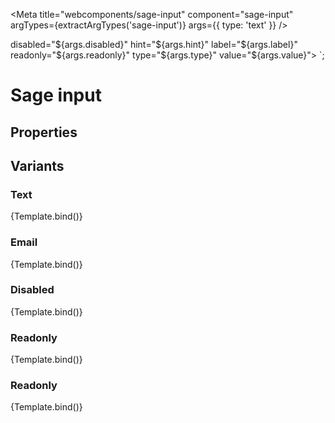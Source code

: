 

<Meta title="webcomponents/sage-input" component="sage-input" argTypes={extractArgTypes('sage-input')} args={{ type: 'text' }} />

  disabled="${args.disabled}"
  hint="${args.hint}"
  label="${args.label}"
  readonly="${args.readonly}"
  type="${args.type}"
  value="${args.value}">
</sage-input>`;

# Sage input

<p>
</p>

## Properties
<ArgsTable of="sage-input" />

## Variants

### Text
<Canvas>
  <Story name="Text" args={{ label: 'Name', type: 'text', value: 'Frank Dux' }}>
    {Template.bind()}
  </Story>
</Canvas>

### Email
<Canvas>
  <Story name="Email" args={{ label: 'Email', type: 'email', value: 'user123@test.com' }}>
    {Template.bind()}
  </Story>
</Canvas>

### Disabled
<Canvas>
  <Story name="Disabled" args={{ label: 'Email', disabled: true, type: 'email', value: 'user123@test.com' }}>
    {Template.bind()}
  </Story>
</Canvas>

### Readonly
<Canvas>
  <Story name="Readonly" args={{ label: 'Email', readonly: true, type: 'email', value: 'user123@test.com' }}>
    {Template.bind()}
  </Story>
</Canvas>

### Readonly
<Canvas>
  <Story name="Hint" args={{ hint: 'Please use the correct format', label: 'Email', type: 'email', value: 'user123@test.com' }}>
    {Template.bind()}
  </Story>
</Canvas>
